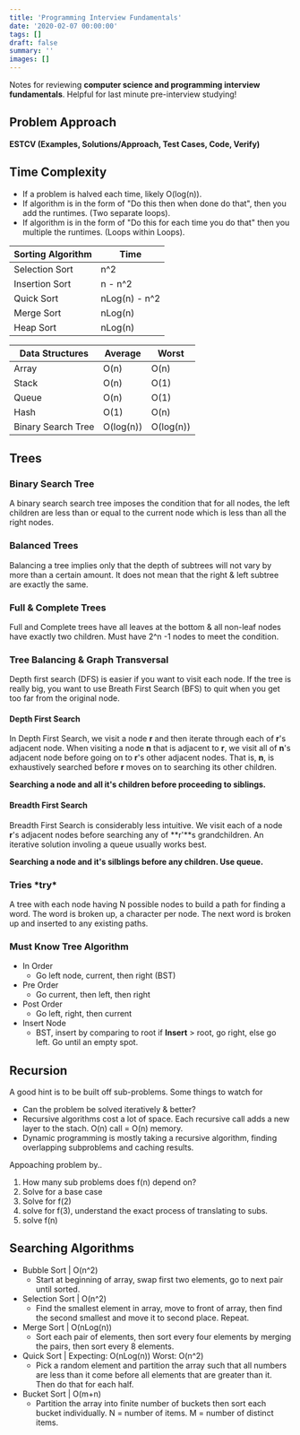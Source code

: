 ```yaml
---
title: 'Programming Interview Fundamentals'
date: '2020-02-07 00:00:00'
tags: []
draft: false
summary: ''
images: []
---
```


Notes for reviewing **computer science and programming interview fundamentals**. Helpful for last minute pre-interview studying!

## Problem Approach

**ESTCV (Examples, Solutions/Approach, Test Cases, Code, Verify)**

## Time Complexity

- If a problem is halved each time, likely O(log(n)).
- If algorithm is in the form of "Do this then when done do that", then you add the runtimes. (Two separate loops).
- If algorithm is in the form of "Do this for each time you do that" then you multiple the runtimes. (Loops within Loops).

| Sorting Algorithm | Time |
| --- | --- |
| Selection Sort | n^2 |
| Insertion Sort | n - n^2 |
| Quick Sort | nLog(n) - n^2 |
| Merge Sort | nLog(n) |
| Heap Sort | nLog(n) |

| Data Structures | Average | Worst |
| --- | --- | --- |
| Array | O(n) | O(n) |
| Stack | O(n) | O(1) |
| Queue | O(n) | O(1) |
| Hash | O(1) | O(n) |
| Binary Search Tree | O(log(n)) | O(log(n)) |

## Trees

### Binary Search Tree

A binary search search tree imposes the condition that for all nodes, the left children are less than or equal to the current node which is less than all the right nodes.

### Balanced Trees

Balancing a tree implies only that the depth of subtrees will not vary by more than a certain amount. It does not mean that the right & left subtree are exactly the same.

### Full & Complete Trees

Full and Complete trees have all leaves at the bottom & all non-leaf nodes have exactly two children. Must have 2^n -1 nodes to meet the condition.

### Tree Balancing & Graph Transversal

Depth first search (DFS) is easier if you want to visit each node. If the tree is really big, you want to use Breath First Search (BFS) to quit when you get too far from the original node.

#### Depth First Search

In Depth First Search, we visit a node **r** and then iterate through each of **r**'s adjacent node. When visiting a node **n** that is adjacent to **r**, we visit all of **n**'s adjacent node before going on to **r**'s other adjacent nodes. That is, **n**, is exhaustively searched before **r** moves on to searching its other children.

**Searching a node and all it's children before proceeding to siblings.**

#### Breadth First Search

Breadth First Search is considerably less intuitive. We visit each of a node **r**'s adjacent nodes before searching any of **r'**s grandchildren. An iterative solution involing a queue usually works best.

**Searching a node and it's silblings before any children. Use queue.**

### Tries \*try\*

A tree with each node having N possible nodes to build a path for finding a word. The word is broken up, a character per node. The next word is broken up and inserted to any existing paths.

### Must Know Tree Algorithm

- In Order
    - Go left node, current, then right (BST)
- Pre Order
    - Go current, then left, then right
- Post Order
    - Go left, right, then current
- Insert Node
    - BST, insert by comparing to root if **Insert** > root, go right, else go left. Go until an empty spot.

## Recursion

A good hint is to be built off sub-problems. Some things to watch for

- Can the problem be solved iteratively & better?
- Recursive algorithms cost a lot of space. Each recursive call adds a new layer to the stach. O(n) call = O(n) memory.
- Dynamic programming is mostly taking a recursive algorithm, finding overlapping subproblems and caching results.

Appoaching problem by..

1. How many sub problems does f(n) depend on?
2. Solve for a base case
3. Solve for f(2)
4. solve for f(3), understand the exact process of translating to subs.
5. solve f(n)

## Searching Algorithms

- Bubble Sort | O(n^2)
    - Start at beginning of array, swap first two elements, go to next pair until sorted.
- Selection Sort | O(n^2)
    - Find the smallest element in array, move to front of array, then find the second smallest and move it to second place. Repeat.
- Merge Sort | O(nLog(n))
    - Sort each pair of elements, then sort every four elements by merging the pairs, then sort every 8 elements.
- Quick Sort | Expecting: O(nLog(n)) Worst: O(n^2)
    - Pick a random element and partition the array such that all numbers are less than it come before all elements that are greater than it. Then do that for each half.
- Bucket Sort | O(m+n)
    - Partition the array into finite number of buckets then sort each bucket individually. N = number of items. M = number of distinct items. 